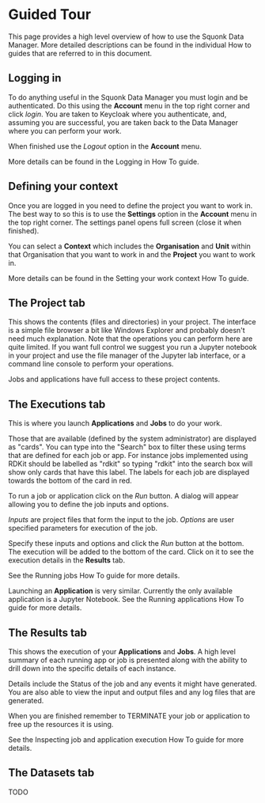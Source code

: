 


<Head>
  <title>Data Manager User Documentation - Guided tour</title>
</Head>

<DocsNav />

# Guided Tour

This page provides a high level overview of how to use the Squonk Data Manager.
More detailed descriptions can be found in the individual <InternalLink href="./how-to">How to guides</InternalLink>
that are referred to in this document.

## Logging in

To do anything useful in the Squonk Data Manager you must login and be authenticated. Do this using the **Account**
menu in the top right corner and click *login*. You are taken to Keycloak where you authenticate, and, assuming you are
successful, you are taken back to the Data Manager where you can perform your work.

When finished use the *Logout* option in the **Account** menu.

More details can be found in the <InternalLink href="./how-to/login">Logging in</InternalLink> How To guide.

## Defining your context

Once you are logged in you need to define the project you want to work in.
The best way to so this is to use the **Settings** option in the **Account** menu in the top right corner.
The settings panel opens full screen (close it when finished).

You can select a **Context** which includes the **Organisation** and **Unit** within that Organisation that you want to
work in and the **Project** you want to work in.

More details can be found in the <InternalLink href="./how-to/context">Setting your work context</InternalLink> How To guide.


## The Project tab

This shows the contents (files and directories) in your project.
The interface is a simple file browser a bit like Windows Explorer and probably doesn't need much explanation.
Note that the operations you can perform here are quite limited. If you want full control we suggest you run a Jupyter
notebook in your project and use the file manager of the Jupyter lab interface, or a command line console to perform your
operations.

Jobs and applications have full access to these project contents.


## The Executions tab

This is where you launch **Applications** and **Jobs** to do your work.

Those that are available (defined by the system administrator) are displayed as "cards". You can type into the "Search"
box to filter these using terms that are defined for each job or app. For instance jobs implemented using RDKit should
be labelled as "rdkit" so typing "rdkit" into the search box will show only cards that have this label. The labels for
each job are displayed towards the bottom of the card in red.

To run a job or application click on the *Run* button. A dialog will appear allowing you to define the job inputs and
options.

*Inputs* are project files that form the input to the job.
*Options* are user specified parameters for execution of the job.

Specify these inputs and options and click the *Run* button at the bottom. The execution will be added to the bottom of
the card. Click on it to see the execution details in the **Results** tab.

See the <InternalLink href="./how-to/jobs">Running jobs</InternalLink> How To guide for more details.

Launching an **Application** is very similar. Currently the only available application is a Jupyter Notebook.
See the <InternalLink href="./how-to/applications">Running applications</InternalLink> How To guide for more details.


## The Results tab

This shows the execution of your **Applications** and **Jobs**. A high level summary of each running app or job is
presented along with the ability to drill down into the specific details of each instance.

Details include the Status of the job and any events it might have generated. You are also able to view the input and output
files and any log files that are generated.

When you are finished remember to TERMINATE your job or application to free up the resources it is using.

See the <InternalLink href="./how-to/results">Inspecting job and application execution</InternalLink> How To guide for more details.

## The Datasets tab

TODO


